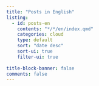 ```yaml
---
title: "Posts in English"
listing:
  - id: posts-en
    contents: "*/*/en/index.qmd"
    categories: cloud
    type: default
    sort: "date desc"
    sort-ui: true
    filter-ui: true
    
title-block-banner: false
comments: false
---
```


::: {#posts-en}
:::